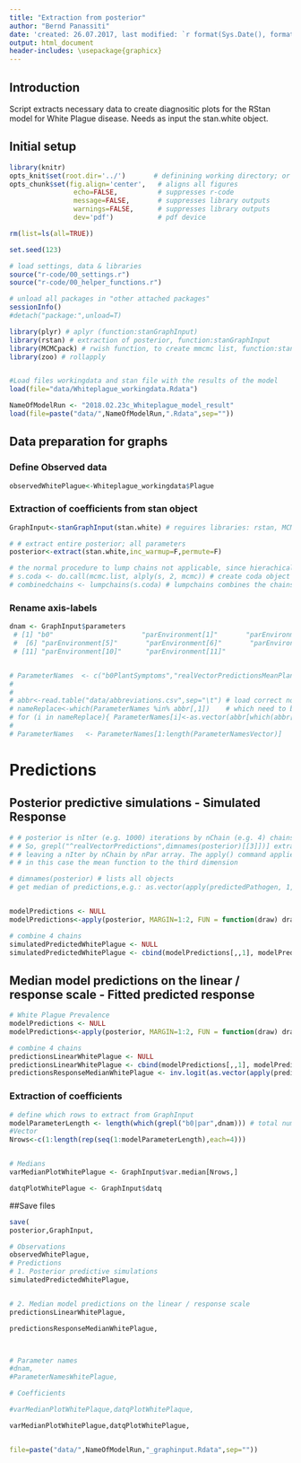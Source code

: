 ```yaml
---
title: "Extraction from posterior"
author: "Bernd Panassiti"
date: 'created: 26.07.2017, last modified: `r format(Sys.Date(), format="%d.%m.%Y")`'
output: html_document
header-includes: \usepackage{graphicx}
---
```


## Introduction
Script extracts necessary data to create diagnositic plots for the RStan model for White Plague disease.
Needs as input the stan.white object.  


## Initial setup
```r
library(knitr)
opts_knit$set(root.dir='../')       # definining working directory; or normalizePath('../')
opts_chunk$set(fig.align='center',   # aligns all figures
                echo=FALSE,          # suppresses r-code
                message=FALSE,       # suppresses library outputs
                warnings=FALSE,      # suppresses library outputs
                dev='pdf')           # pdf device
```

```r
rm(list=ls(all=TRUE))

set.seed(123)

# load settings, data & libraries
source("r-code/00_settings.r")
source("r-code/00_helper_functions.r")

# unload all packages in "other attached packages"
sessionInfo()
#detach("package:",unload=T)

library(plyr) # aplyr (function:stanGraphInput)
library(rstan) # extraction of posterior, function:stanGraphInput
library(MCMCpack) # rwish function, to create mmcmc list, function:stanGraphInput
library(zoo) # rollapply


#Load files workingdata and stan file with the results of the model
load(file="data/Whiteplague_workingdata.Rdata")

NameOfModelRun <- "2018.02.23c_Whiteplague_model_result"
load(file=paste("data/",NameOfModelRun,".Rdata",sep=""))

```

## Data preparation for graphs

### Define Observed data

```r
observedWhitePlague<-Whiteplague_workingdata$Plague
```


### Extraction of coefficients from stan object
```r
GraphInput<-stanGraphInput(stan.white) # reguires libraries: rstan, MCMCpack, plyr
```


```r
# # extract entire posterior; all parameters
posterior<-extract(stan.white,inc_warmup=F,permute=F)

# the normal procedure to lump chains not applicable, since hierachical model:
# s.coda <- do.call(mcmc.list, alply(s, 2, mcmc)) # create coda object
# combinedchains <- lumpchains(s.coda) # lumpchains combines the chains in mcmc.list
```


### Rename axis-labels
```r
dnam <- GraphInput$parameters
 # [1] "b0"                      "parEnvironment[1]"       "parEnvironment[2]"       "parEnvironment[3]"       "parEnvironment[4]"      
 #  [6] "parEnvironment[5]"       "parEnvironment[6]"       "parEnvironment[7]"       "parEnvironment[8]"       "parEnvironment[9]"      
 # [11] "parEnvironment[10]"      "parEnvironment[11]"    


# ParameterNames  <- c("b0PlantSymptoms","realVectorPredictionsMeanPlantSymptoms","realPathogen2012PredictionsPlantSymptoms","realVectorPathogenInteraction","elevation","Riesling","Rulaender","Spaetburgunder","Ut5m2008","Ut5m2009","Ut5m2011")
#   
# 
# abbr<-read.table("data/abbreviations.csv",sep="\t") # load correct notation
# nameReplace<-which(ParameterNames %in% abbr[,1])    # which need to be replaced with correct notation?
# for (i in nameReplace){ ParameterNames[i]<-as.vector(abbr[which(abbr[,1] %in% ParameterNames[i]),2])}
# 
# ParameterNames   <- ParameterNames[1:length(ParameterNamesVector)]
```


# Predictions
## Posterior predictive simulations - Simulated Response
```r
# # posterior is nIter (e.g. 1000) iterations by nChain (e.g. 4) chains by nPar (e.g. 20) parameters. 
# # So, grepl("^realVectorPredictions",dimnames(posterior)[[3]])] extracts the parameters whose first two letters are realVectorPredictions, 
# # leaving a nIter by nChain by nPar array. The apply() command applies the specified function to the specified dimension of the resulting array, 
# # in this case the mean function to the third dimension

# dimnames(posterior) # lists all objects
# get median of predictions,e.g.: as.vector(apply(predictedPathogen, 1, median))


modelPredictions <- NULL
modelPredictions<-apply(posterior, MARGIN=1:2, FUN = function(draw) draw[grepl("^DiseasePredictions[\\[]",names(draw))])

# combine 4 chains
simulatedPredictedWhitePlague <- NULL
simulatedPredictedWhitePlague <- cbind(modelPredictions[,,1], modelPredictions[,,2], modelPredictions[,,3], modelPredictions[,,4]) #  combining chains, see also: combine.mcmc from runjags package


```


## Median model predictions on the linear / response scale - Fitted predicted response
```r
# White Plague Prevalence
modelPredictions <- NULL
modelPredictions<-apply(posterior, MARGIN=1:2, FUN = function(draw) draw[grepl("^RealDisease[\\[]",names(draw))])

# combine 4 chains
predictionsLinearWhitePlague <- NULL
predictionsLinearWhitePlague <- cbind(modelPredictions[,,1], modelPredictions[,,2], modelPredictions[,,3], modelPredictions[,,4]) #  combining chains, see also: combine.mcmc from runjags package
predictionsResponseMedianWhitePlague <- inv.logit(as.vector(apply(predictionsLinearWhitePlague, 1, median)))*Whiteplague_workingdata$Ntot
```


### Extraction of coefficients
```r
# define which rows to extract from GraphInput
modelParameterLength <- length(which(grepl("b0|par",dnam))) # total number of parameters from all models
#Vector
Nrows<-c(1:length(rep(seq(1:modelParameterLength),each=4)))


# Medians
varMedianPlotWhitePlague <- GraphInput$var.median[Nrows,]

datqPlotWhitePlague <- GraphInput$datq
```


##Save files
```r
save(
posterior,GraphInput,

# Observations
observedWhitePlague,
# Predictions
# 1. Posterior predictive simulations
simulatedPredictedWhitePlague,


# 2. Median model predictions on the linear / response scale
predictionsLinearWhitePlague,

predictionsResponseMedianWhitePlague,



# Parameter names
#dnam,
#ParameterNamesWhitePlague,

# Coefficients

#varMedianPlotWhitePlaque,datqPlotWhitePlaque,

varMedianPlotWhitePlague,datqPlotWhitePlague,


file=paste("data/",NameOfModelRun,"_graphinput.Rdata",sep=""))
```

